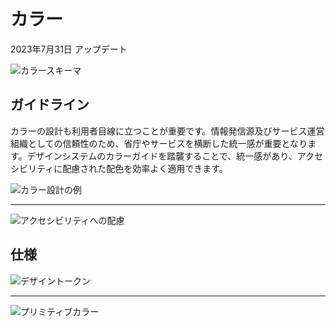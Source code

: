 
<Meta title="Color/Scheme" />

# カラー

2023年7月31日 アップデート

<img src={ColorScheme} alt="カラースキーマ" />

## ガイドライン

カラーの設計も利用者目線に立つことが重要です。情報発信源及びサービス運営組織としての信頼性のため、省庁やサービスを横断した統一感が重要となります。デザインシステムのカラーガイドを踏襲することで、統一感があり、アクセシビリティに配慮された配色を効率よく適用できます。

<img src={PrincipleExample} alt="カラー設計の例" />

<hr />

<img src={Accesibility} alt="アクセシビリティへの配慮" />

## 仕様

<img src={DesignToken} alt="デザイントークン" />

<hr />

<img src={PrimitiveColor} alt="プリミティブカラー" />

